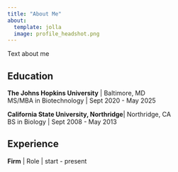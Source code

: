 ```yaml
---
title: "About Me"
about:
  template: jolla
  image: profile_headshot.png
---
```


Text about me

## Education

**The Johns Hopkins University** | Baltimore, MD <br>
MS/MBA in Biotechnology | Sept 2020 - May 2025

**California State University, Northridge**| Northridge, CA <br>
BS in Biology | Sept 2008 - May 2013

## Experience

**Firm** | Role | start - present